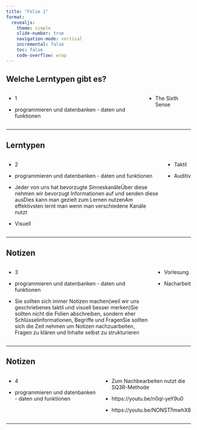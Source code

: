 ```yaml
---
title: "Folie 1"
format:
  revealjs:
    theme: simple
    slide-number: true
    navigation-mode: vertical
    incremental: false
    toc: false
    code-overflow: wrap
---
```


<style>
.flex-row{display:flex; gap:1rem; align-items:flex-start; justify-content:space-between;}
.flex-row .col{flex:1; min-width:0}
.smalltxt{font-size:0.9em}
.tinytxt{font-size:0.8em}
.ctxt{display:flex; align-items:center; justify-content:center}
</style>


## Welche Lerntypen gibt es?

<div class="flex-row">
<div class="col1">

- 1

- programmieren und datenbanken - daten und funktionen

</div>
<div class="col1">

- The Sixth Sense

</div>
</div>


---


## Lerntypen

<div class="flex-row">
<div class="col1">

- 2

- programmieren und datenbanken - daten und funktionen

- Jeder von uns hat bevorzugte SinneskanäleÜber diese nehmen wir bevorzugt Informationen auf und senden diese ausDies kann man gezielt zum Lernen nutzenAm effektivsten lernt man wenn man verschiedene Kanäle nutzt

- Visuell

</div>
<div class="col1">

- Taktil

- Auditiv

</div>
</div>


---


## Notizen

<div class="flex-row">
<div class="col1">

- 3

- programmieren und datenbanken - daten und funktionen

- Sie sollten sich immer Notizen machen(weil wir uns geschriebenes taktil und visuell besser merken)Sie sollten nicht die Folien abschreiben, sondern eher Schlüsselinformationen, Begriffe und FragenSie sollten sich die Zeit nehmen um Notizen nachzuarbeiten, Fragen zu klären und Inhalte selbst zu strukturieren

</div>
<div class="col1">

- Vorlesung

- Nacharbeit

</div>
</div>


---


## Notizen

<div class="flex-row">
<div class="col1">

- 4

- programmieren und datenbanken - daten und funktionen

</div>
<div class="col1">

- Zum Nachbearbeiten nutzt die SQ3R-Methode

- https://youtu.be/n0ql-yeY9u0

- https://youtu.be/NONST7mwhX8

</div>
</div>


---
